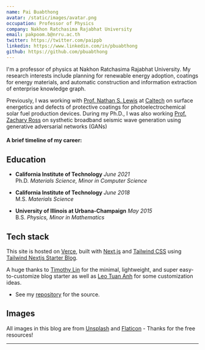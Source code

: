 ```yaml
---
name: Pai Buabthong
avatar: /static/images/avatar.png
occupation: Professor of Physics
company: Nakhon Ratchasima Rajabhat University
email: pakpoom.b@nrru.ac.th
twitter: https://twitter.com/paippb
linkedin: https://www.linkedin.com/in/pbuabthong
github: https://github.com/pbuabthong
---
```



I'm a professor of physics at Nakhon Ratchasima Rajabhat University. My research interests include planning for renewable energy adoption, coatings for energy materials, and automatic construction and information extraction of enterprise knowledge graph.

Previously, I was working with [Prof. Nathan S. Lewis](https://nsl.caltech.edu) at [Caltech](https://www.caltech.edu)
on surface energetics and defects of protective coatings for photoelectrochemical solar fuel production devices.
During my Ph.D., I was also working [Prof. Zachary Ross](https://ross.caltech.edu) on systhetic broadband seismic wave generation using
generative adversarial networks (GANs)

#### A brief timeline of my career:

<Timeline />

## Education

- **California Institute of Technology** _June 2021_\
  Ph.D. _Materials Science, Minor in Computer Science_

- **California Institute of Technology** _June 2018_\
  M.S. _Materials Science_

- **University of Illinois at Urbana-Champaign** _May 2015_\
  B.S. _Physics, Minor in Mathematics_

## Tech stack

This site is hosted on [Verce](https://vercel.app), built with [Next.js](https://nextjs.org/) and [Tailwind CSS](https://tailwindcss.com/) using [Tailwind Nextjs Starter Blog](https://github.com/timlrx/tailwind-nextjs-starter-blog).

A huge thanks to [Timothy Lin](https://twitter.com/timlrxx) for the minimal, lightweight, and super easy-to-customize blog starter as well as
[Leo Tuan Anh](https://www.leohuynh.dev/) for some customization ideas.

- See my [repository](https://github.com/pbuabthong/pbuabthong-research-website) for the source.

## Images

All images in this blog are from [Unsplash](https://unsplash.com/) and [Flaticon](https://www.flaticon.com/free-icons/science) - Thanks for the free resources!

---

